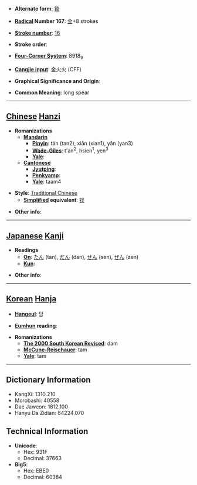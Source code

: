 * '''Alternate form''': [[锬]]

* '''[[Wiktionary:Chinese radical index| Radical]] Number 167''': [[Wiktionary:Chinese radical index 金|金]]+8 strokes

* '''[[Wiktionary:Chinese total strokes index|Stroke number]]''': [[Wiktionary:Chinese total strokes index 16|16]]

* '''Stroke order''': 

* '''[[Wiktionary:Chinese four corner index|Four-Corner System]]''': 8918<sub>9</sub>

* '''[[Wiktionary:Chinese Cangjie index|Cangjie input]]''': 金火火 (CFF)

* '''Graphical Significance and Origin''': 

* '''Common Meaning''': long spear

----

== [[Chinese]] [[Hanzi]] ==

* '''Romanizations'''
** '''[[Mandarin]]'''
*** '''[[Pinyin]]''': tán (tan2), xiān (xian1), yǎn (yan3)
*** '''[[Wade-Giles]]''': t'an<sup>2</sup>, hsien<sup>1</sup>, yen<sup>3</sup>
*** '''[[Yale]]''': 
** '''[[Cantonese]]'''
*** '''[[Jyutping]]''':
*** '''[[Penkyamp]]''': 
*** '''[[Yale]]''': taam4

* '''Style''': [[Traditional Chinese]] 
** '''[[Simplified Chinese|Simplified]] equivalent''': [[锬]]

* '''Other info''': 

----

== [[Japanese]] [[Kanji]] ==

* '''Readings'''
** '''[[On]]''': [[たん]] (tan), [[だん]] (dan), [[せん]] (sen), [[ぜん]] (zen)
** '''[[Kun]]''': 

* '''Other info''':  

----

== [[Korean]] [[Hanja]] ==

* '''[[Hangeul]]''': 담

* '''[[Eumhun]] reading''': 

* '''Romanizations'''
** '''[[The 2000 South Korean Revised Romanization|The 2000 South Korean Revised]]''': dam
** '''[[McCune-Reischauer]]''': tam
** '''[[Yale]]''': tam

----

== Dictionary Information ==

* KangXi: 1310.210
* Morobashi: 40558
* Dae Jaweon: 1812.100
* Hanyu Da Zidian: 64224.070

== Technical Information ==

* '''Unicode''':
** Hex: 931F
** Decimal: 37663
* '''Big5''':
** Hex: EBE0
** Decimal: 60384